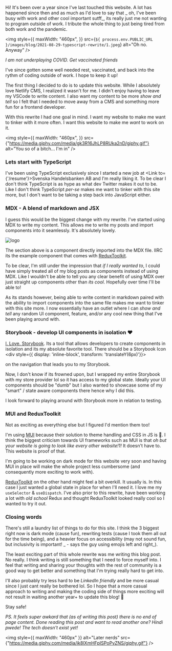 
<div>

Hi! It's been over a year since I've last touched this website. A lot has happened since then and as much as I'd love to say that _ oh, I've been busy with work and other cool important sutff_, its really just me not wanting to program outside of work. I tribute the whole thing to just being tired from both work and the pandemic.

<img
  style={{
    maxWidth: "460px",
  }}
  src={`${
    process.env.PUBLIC_URL
  }/images/blog/2021-08-29-typescript-rewrite/1.jpeg`}
  alt="Oh no. Anyway"
/>

_I am not underplaying COVID. Get vaccinated friends_

I've since gotten some well needed rest, vaccinated, and back into the rythm of coding outside of work. I hope to keep it up!

The first thing I decided to do is to update this website. While I absolutely love Netlify CMS, I realized it wasn't for me. I didn't enjoy having to leave my VSCode to write content. I also want my content to be more _show and tell_ so I felt that I needed to move away from a CMS and something more fun for a frontend developer.

With this rewrite I had one goal in mind. I want my website to make me want to tinker with it more often. I want this website to make me _want_ to work on it.

<img
  style={{
    maxWidth: "460px",
  }}
  src={"https://media.giphy.com/media/gk3R16JhLP8RUka2nD/giphy.gif"}
  alt="You so of a bitch... I'm in"
/>

### Lets start with TypeScript

I've been using TypeScript exclusively since I started a new job at <Link to={'/resume'}>Svenska Handelsbanken AB</Link> and I'm really liking it. To be clear I don't think TypeScript is as hype as what dev Twitter makes it out to be. Like I don't think TypeScript _per-se_ makes me want to tinker with this site more, but I don't want to be taking a step back into JavaScript either.

### MDX - A blend of markdown and JSX

I guess this would be the biggest change with my rewrite. I've started using MDX to write my content. This allows me to write my posts and import components into it seamlessly. It's absolutely lovely.

<div
  style={{
    border: `1px solid ${theme.palette.portfolio.altGrey}`,
    padding: theme.spacing(8),
    borderRadius: theme.shape.borderRadius,
    display: "flex",
    flexDirection: "column",
    alignItems: "center",
  }}
>
  <img
    src={logo}
    style={{
      height: "40vmin",
      pointerEvents: "none",
    }}
    alt="logo"
  />
  <Counter />
</div>

The section above is a component directly imported into the MDX file. IIRC its the example component that comes with [ReduxToolkit](https://redux-toolkit.js.org/).

To be clear, I'm still under the impression that _if I really wanted to_, I could have simply treated all of my blog posts as components instead of using MDX. Like I wouldn't be able to tell you any clear benefit of using MDX over just straight up components other than _its cool_. Hopefully over time I'll be able to!

As its stands however, being able to write content in markdown paired with the ability to import components into the same file makes me want to tinker with this site more. I now essentially have an outlet where I can _show and tell_ any random UI component, feature, and/or any cool new thing that I've been playing around with.

### Storybook - develop UI components in isolation ❤️

[I. Love. Storybook](https://storybook.js.org/). Its a tool that allows developers to create components in isolation and its my absolute favorite tool. There should be a Storybook Icon <div style={{ display: 'inline-block', transform: 'translateY(6px)'}}><StorybookIcon /></div> on the navigation that leads you to my Storybook.

Now, I don't know if its frowned upon, but I wrapped my entire Storybook with my store provider lol so it has access to my global state. Ideally your UI components should be "dumb" but I also wanted to showcase some of my "smart" / state aware components there hence why I did this.

I look forward to playing around with Storybook more in relation to testing.

### MUI and ReduxToolkit

Not as exciting as everything else but I figured I'd mention them too!

I'm using [MUI](https://mui.com) because their solution to theme handling and CSS in JS is 💯. I think the biggest criticism towards UI frameworks such as MUI is that _oh but your website is going to look like every other website!1!_ It doesn't have to. This website is proof of that.

I'm going to be working on dark mode for this website very soon and having MUI in place will make the whole project less cumbersome (and consequently more exciting to work with).

[ReduxToolkit](https://redux-toolkit.js.org/) on the other hand might feel a bit overkill. It usually is. In this case I just wanted a global state in place for when I'll need it. I love me my `useSelector` &amp; `useDispatch`. I've also prior to this rewrite, have been working a lot with _old school_ Redux and thought ReduxToolkit looked really cool so I wanted to try it out.

### Closing words

There's still a laundry list of things to do for this site. I think the 3 biggest right now is dark mode (cause fun), rewriting tests (cause I took them all out for the time being), and a heavier focus on accessibility (may not sound fun, but inclusivity is important! _ - says the guy using emojis left and right_).

The least exciting part of this whole rewrite was me writing this blog post. No really. I think writing is still something that I need to force myself into. I feel that writing and sharing your thoughts with the rest of community is a good way to get better and something that I'm trying really hard to get into.

I'll also probably try less hard to be _LinkedIn friendly_ and be more casual since I just cant really be bothered lol. So I hope that a more casual approach to writing and making the coding side of things more exciting will not result in waiting another year+ to update this blog! 💩

Stay safe!

_PS. It feels super awkard that (as of writing this post) there is no end of page content. Done reading this post and want to read another one? Hindi pwede! The tech doesn't exist yet!_

<img
  style={{ maxWidth: "460px" }}
  alt="Later nerds"
  src={"https://media.giphy.com/media/ik8lXmHFpISPoPvZNS/giphy.gif"}
/>

</div>
